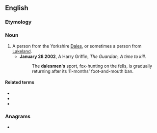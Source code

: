 ==English==

===Etymology===
{{af|en|dale|-s-|-man}}

===Noun===
{{en-noun|dalesmen}}

# A person from the Yorkshire [[Dales]], or sometimes a person from [[Lakeland]].
#* '''January 28 2002''', A Harry Griffin, ''The Guardian, A time to kill.''
#*: The '''dalesmen's''' sport, fox-hunting on the fells, is gradually returning after its 11-months' foot-and-mouth ban.

====Related terms====
* {{l|en|dalesfolk}}
* {{l|en|dalespeople}}
* {{l|en|daleswoman}}

===Anagrams===
* {{anagrams|en|a=aadelmns|leadsman}}